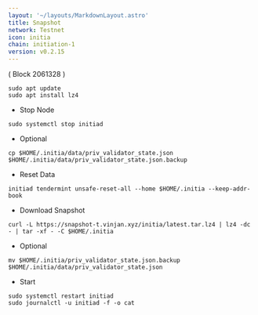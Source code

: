 ```yaml
---
layout: '~/layouts/MarkdownLayout.astro'
title: Snapshot
network: Testnet
icon: initia
chain: initiation-1
version: v0.2.15
---
```

( Block 2061328 ) 
```
sudo apt update
sudo apt install lz4
```
- Stop Node
```
sudo systemctl stop initiad
```
- Optional
```
cp $HOME/.initia/data/priv_validator_state.json $HOME/.initia/data/priv_validator_state.json.backup
```
- Reset Data
```
initiad tendermint unsafe-reset-all --home $HOME/.initia --keep-addr-book
```
- Download Snapshot
```
curl -L https://snapshot-t.vinjan.xyz/initia/latest.tar.lz4 | lz4 -dc - | tar -xf - -C $HOME/.initia
```
- Optional
```
mv $HOME/.initia/priv_validator_state.json.backup $HOME/.initia/data/priv_validator_state.json
```
- Start
```
sudo systemctl restart initiad
sudo journalctl -u initiad -f -o cat
```
